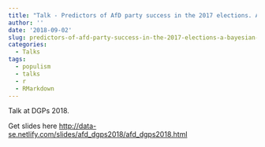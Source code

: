 ```yaml
---
title: "Talk - Predictors of AfD party success in the 2017 elections. A Bayesian modeling  approach"
author: ''
date: '2018-09-02'
slug: predictors-of-afd-party-success-in-the-2017-elections-a-bayesian-modeling-approach
categories:
  - Talks
tags:
  - populism
  - talks
  - r
  - RMarkdown
---
```


Talk at DGPs 2018.

Get slides here <http://data-se.netlify.com/slides/afd_dgps2018/afd_dgps2018.html>


